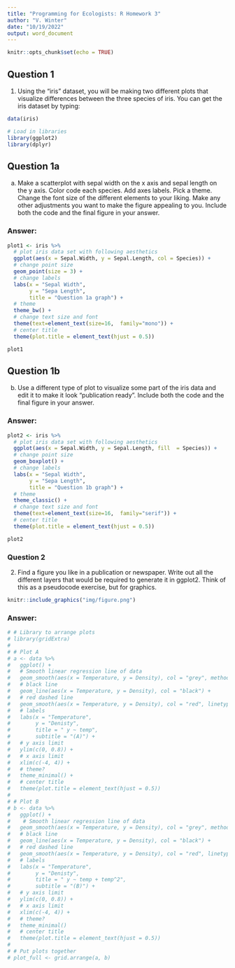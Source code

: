 ```yaml
---
title: "Programming for Ecologists: R Homework 3"
author: "V. Winter"
date: "10/19/2022"
output: word_document
---
```


```r
knitr::opts_chunk$set(echo = TRUE)
```

## Question 1

1) Using the “iris” dataset, you will be making two different plots that visualize
differences between the three species of iris. You can get the iris dataset by typing:


```r
data(iris)

# Load in libraries
library(ggplot2)
library(dplyr)
```

## Question 1a

 a) Make a scatterplot with sepal width on the x axis and sepal length on the y axis.
 Color code each species. Add axes labels. Pick a theme. Change the font size of
 the different elements to your liking. Make any other adjustments you want to
 make the figure appealing to you. Include both the code and the final figure in
 your answer.
 

### Answer:
```r
plot1 <- iris %>% 
  # plot iris data set with following aesthetics
  ggplot(aes(x = Sepal.Width, y = Sepal.Length, col = Species)) +
  # change point size
  geom_point(size = 3) +
  # change labels
  labs(x = "Sepal Width",
       y = "Sepa Length",
       title = "Question 1a graph") +
  # theme
  theme_bw() +
  # change text size and font
  theme(text=element_text(size=16,  family="mono")) +
  # center title
  theme(plot.title = element_text(hjust = 0.5))

plot1
```

## Question 1b

b) Use a different type of plot to visualize some part of the iris data and edit it to 
make it look “publication ready”. Include both the code and the final figure in 
your answer. 



### Answer:
```r
plot2 <- iris %>% 
  # plot iris data set with following aesthetics
  ggplot(aes(x = Sepal.Width, y = Sepal.Length, fill  = Species)) +
  # change point size
  geom_boxplot() +
  # change labels
  labs(x = "Sepal Width",
       y = "Sepa Length",
       title = "Question 1b graph") +
  # theme
  theme_classic() +
  # change text size and font
  theme(text=element_text(size=16,  family="serif")) +
  # center title
  theme(plot.title = element_text(hjust = 0.5)) 

plot2
```
### Question 2

2) Find a figure you like in a publication or newspaper. Write out all the different 
layers that would be required to generate it in ggplot2. Think of this as a pseudocode 
exercise, but for graphics. 


```r
knitr::include_graphics("img/figure.png")
```


### Answer:
```r
# # Library to arrange plots
# library(gridExtra)
# 
# # Plot A
# a <- data %>% 
#   ggplot() +
#   # Smooth linear regression line of data
#   geom_smooth(aes(x = Temperature, y = Density), col = "grey", method = "lm") +
#   # black line
#   geom_line(aes(x = Temperature, y = Density), col = "black") +
#   # red dashed line
#   geom_smooth(aes(x = Temperature, y = Density), col = "red", linetype = "dashed") +
#   # labels
#   labs(x = "Temperature",
#        y = "Denisty",
#        title = " y ~ temp",
#        subtitle = "(A)") +
#   # y axis limit
#   ylim(c(0, 0.8)) +
#   # x axis limit
#   xlim(c(-4, 4)) +
#   # theme?
#   theme_minimal() +
#   # center title
#   theme(plot.title = element_text(hjust = 0.5))
# 
# # Plot B
# b <- data %>% 
#   ggplot() +
#    # Smooth linear regression line of data
#   geom_smooth(aes(x = Temperature, y = Density), col = "grey", method = "lm") +
#   # black line
#   geom_line(aes(x = Temperature, y = Density), col = "black") +
#   # red dashed line
#   geom_smooth(aes(x = Temperature, y = Density), col = "red", linetype = "dashed") +
#   # labels
#   labs(x = "Temperature",
#        y = "Denisty",
#        title = " y ~ temp + temp^2",
#        subtitle = "(B)") +
#   # y axis limit
#   ylim(c(0, 0.8)) +
#   # x axis limit
#   xlim(c(-4, 4)) +
#   # theme?
#   theme_minimal()
#   # center title
#   theme(plot.title = element_text(hjust = 0.5))
# 
# # Put plots together
# plot_full <- grid.arrange(a, b)
```

